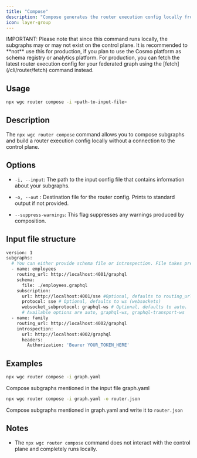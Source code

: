 ---
title: "Compose"
description: "Compose generates the router execution config locally from your subgraphs. The config can be used to start your router with a pre-built router config."
icon: layer-group
---

<Info>
  IMPORTANT: Please note that since this command runs locally, the subgraphs may or may not exist on the control plane. It is recommended to **not** use this for production, if you plan to use the Cosmo platform as schema registry or analytics platform. For production, you can fetch the latest router execution config for your federated graph using the [fetch](/cli/router/fetch) command instead.
</Info>

## Usage

```bash
npx wgc router compose -i <path-to-input-file>
```

## Description

The `npx wgc router compose` command allows you to compose subgraphs and build a router execution config locally without a connection to the control plane.

## Options

* `-i, --input`: The path to the input config file that contains information about your subgraphs.

* `-o, --out` : Destination file for the router config. Prints to standard output if not provided.

* `--suppress-warnings`: This flag suppresses any warnings produced by composition.

## Input file structure

```bash
version: 1
subgraphs:
  # You can either provide schema file or introspection. File takes precedence
  - name: employees
    routing_url: http://localhost:4001/graphql
    schema:
      file: ./employees.graphql
    subscription:
      url: http://localhost:4001/sse #Optional, defaults to routing_url
      protocol: sse # Optional, defaults to ws (websockets)
      websocket_subprotocol: graphql-ws # Optional, defaults to auto.
      # Available options are auto, graphql-ws, graphql-transport-ws
  - name: family
    routing_url: http://localhost:4002/graphql
    introspection:
      url: http://localhost:4002/graphql
      headers:
        Authorization: 'Bearer YOUR_TOKEN_HERE'
```

## Examples

```bash
npx wgc router compose -i graph.yaml
```

Compose subgraphs mentioned in the input file graph.yaml

```bash
npx wgc router compose -i graph.yaml -o router.json
```

Compose subgraphs mentioned in graph.yaml and write it to `router.json`

## Notes

* The `npx wgc router compose` command does not interact with the control plane and completely runs locally.

